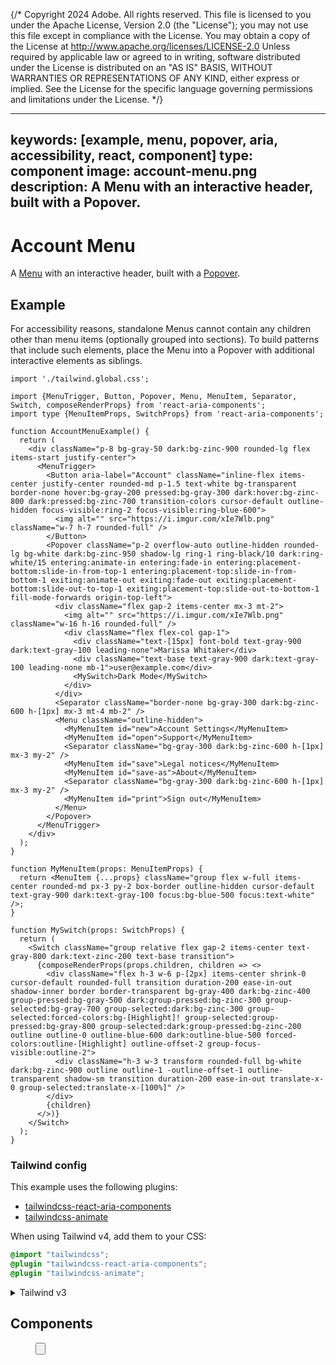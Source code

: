 {/* Copyright 2024 Adobe. All rights reserved.
This file is licensed to you under the Apache License, Version 2.0 (the "License");
you may not use this file except in compliance with the License. You may obtain a copy
of the License at http://www.apache.org/licenses/LICENSE-2.0
Unless required by applicable law or agreed to in writing, software distributed under
the License is distributed on an "AS IS" BASIS, WITHOUT WARRANTIES OR REPRESENTATIONS
OF ANY KIND, either express or implied. See the License for the specific language
governing permissions and limitations under the License. */}



---
keywords: [example, menu, popover, aria, accessibility, react, component]
type: component
image: account-menu.png
description: A Menu with an interactive header, built with a Popover.
---

# Account Menu

A [Menu](../Menu.html) with an interactive header, built with a [Popover](../Popover.html).

## Example

For accessibility reasons, standalone Menus cannot contain any children other than menu items (optionally grouped into sections). To build patterns that include such elements, place the Menu into a Popover with additional interactive elements as siblings.

```tsx import
import './tailwind.global.css';
```

```tsx example standalone
import {MenuTrigger, Button, Popover, Menu, MenuItem, Separator, Switch, composeRenderProps} from 'react-aria-components';
import type {MenuItemProps, SwitchProps} from 'react-aria-components';

function AccountMenuExample() {
  return (
    <div className="p-8 bg-gray-50 dark:bg-zinc-900 rounded-lg flex items-start justify-center">
      <MenuTrigger>
        <Button aria-label="Account" className="inline-flex items-center justify-center rounded-md p-1.5 text-white bg-transparent border-none hover:bg-gray-200 pressed:bg-gray-300 dark:hover:bg-zinc-800 dark:pressed:bg-zinc-700 transition-colors cursor-default outline-hidden focus-visible:ring-2 focus-visible:ring-blue-600">
          <img alt="" src="https://i.imgur.com/xIe7Wlb.png" className="w-7 h-7 rounded-full" />
        </Button>
        <Popover className="p-2 overflow-auto outline-hidden rounded-lg bg-white dark:bg-zinc-950 shadow-lg ring-1 ring-black/10 dark:ring-white/15 entering:animate-in entering:fade-in entering:placement-bottom:slide-in-from-top-1 entering:placement-top:slide-in-from-bottom-1 exiting:animate-out exiting:fade-out exiting:placement-bottom:slide-out-to-top-1 exiting:placement-top:slide-out-to-bottom-1 fill-mode-forwards origin-top-left">
          <div className="flex gap-2 items-center mx-3 mt-2">
            <img alt="" src="https://i.imgur.com/xIe7Wlb.png" className="w-16 h-16 rounded-full" />
            <div className="flex flex-col gap-1">
              <div className="text-[15px] font-bold text-gray-900 dark:text-gray-100 leading-none">Marissa Whitaker</div>
              <div className="text-base text-gray-900 dark:text-gray-100 leading-none mb-1">user@example.com</div>
              <MySwitch>Dark Mode</MySwitch>
            </div>
          </div>
          <Separator className="border-none bg-gray-300 dark:bg-zinc-600 h-[1px] mx-3 mt-4 mb-2" />
          <Menu className="outline-hidden">
            <MyMenuItem id="new">Account Settings</MyMenuItem>
            <MyMenuItem id="open">Support</MyMenuItem>
            <Separator className="bg-gray-300 dark:bg-zinc-600 h-[1px] mx-3 my-2" />
            <MyMenuItem id="save">Legal notices</MyMenuItem>
            <MyMenuItem id="save-as">About</MyMenuItem>
            <Separator className="bg-gray-300 dark:bg-zinc-600 h-[1px] mx-3 my-2" />
            <MyMenuItem id="print">Sign out</MyMenuItem>
          </Menu>
        </Popover>
      </MenuTrigger>
    </div>
  );
}

function MyMenuItem(props: MenuItemProps) {
  return <MenuItem {...props} className="group flex w-full items-center rounded-md px-3 py-2 box-border outline-hidden cursor-default text-gray-900 dark:text-gray-100 focus:bg-blue-500 focus:text-white" />;
}

function MySwitch(props: SwitchProps) {
  return (
    <Switch className="group relative flex gap-2 items-center text-gray-800 dark:text-zinc-200 text-base transition">
      {composeRenderProps(props.children, children => <>
        <div className="flex h-3 w-6 p-[2px] items-center shrink-0 cursor-default rounded-full transition duration-200 ease-in-out shadow-inner border border-transparent bg-gray-400 dark:bg-zinc-400 group-pressed:bg-gray-500 dark:group-pressed:bg-zinc-300 group-selected:bg-gray-700 group-selected:dark:bg-zinc-300 group-selected:forced-colors:bg-[Highlight]! group-selected:group-pressed:bg-gray-800 group-selected:dark:group-pressed:bg-zinc-200 outline outline-0 outline-blue-600 dark:outline-blue-500 forced-colors:outline-[Highlight] outline-offset-2 group-focus-visible:outline-2">
          <div className="h-3 w-3 transform rounded-full bg-white dark:bg-zinc-900 outline outline-1 -outline-offset-1 outline-transparent shadow-sm transition duration-200 ease-in-out translate-x-0 group-selected:translate-x-[100%]" />
        </div>
        {children}
      </>)}
    </Switch>
  );
}
```

### Tailwind config

This example uses the following plugins:

* [tailwindcss-react-aria-components](../styling.html#plugin)
* [tailwindcss-animate](https://github.com/jamiebuilds/tailwindcss-animate)

When using Tailwind v4, add them to your CSS:

```css render=false
@import "tailwindcss";
@plugin "tailwindcss-react-aria-components";
@plugin "tailwindcss-animate";
```

<details>

<summary style={{fontWeight: 'bold'}}><ChevronRight size="S" /> Tailwind v3</summary>

When using Tailwind v3, add the plugins to your `tailwind.config.js` instead:

```tsx
module.exports = {
  // ...
  plugins: [
    require('tailwindcss-react-aria-components'),
    require('tailwindcss-animate')
  ]
};
```

**Note**: When using Tailwind v3, install `tailwindcss-react-aria-components` version 1.x instead of 2.x.

</details>

## Components

<section className={styles.cardGroup} data-size="small">

<ExampleCard
  url="../Menu.html"
  title="Menu"
  description="A menu displays a list of actions or options that a user can choose.">
  <Menu style={{background: 'var(--anatomy-gray-100)', width: 'calc(100% - 20px)', padding: 10, maxHeight: 132}} />
</ExampleCard>

<ExampleCard
  url="../Button.html"
  title="Button"
  description="A button allows a user to perform an action.">
  <Button />
</ExampleCard>

<ExampleCard
  url="../Popover.html"
  title="Popover"
  description="A popover displays content in context with a trigger element.">
  <Popover />
</ExampleCard>

</section>
